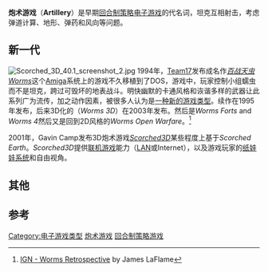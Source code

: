 {{refimprove|time=2014-11-17T06:29:21+00:00}}
'''炮术游戏'''（'''Artillery'''）是早期[[回合制策略游戏|回合制策略]][[电子游戏|电子游戏]]的代名词，坦克互相射击，考虑弹道计算、地形、弹药和风向等问题。
==新一代==
[[File:Scorched_3D_40.1_screenshot_2.jpg|thumb]]
1994年，[[Team17|Team17]]发布成名作''[[百战天虫|百战天虫]]Worms''这个[[Amiga|Amiga]]系统上的游戏不久移植到了DOS，游戏中，玩家控制小组蠕虫而不是坦克，跨过可毁坏的地表战斗。明快幽默的卡通风格和诙谐多样的武器让此系列广为流传，加之动作因素，被很多人认为是[[电子游戏类型|一种新的游戏类型]]。续作在1995年发布，后来3D化的（''Worms 3D''）在2003年发布。然后是''Worms Forts'' and ''Worms 4''然后又是回到2D风格的''Worms Open Warfare''。<ref>[http://retro.ign.com/articles/852/852862p1.html IGN - Worms Retrospective] {{Wayback|url=http://retro.ign.com/articles/852/852862p1.html |date=20120715083752 }} by James LaFlame</ref>

2001年，Gavin Camp发布3D炮术游戏[[Scorched_3D|''Scorched3D'']]某些程度上基于''Scorched Earth''。''Scorched3D''提供[[联机游戏|联机游戏]]能力（[[LAN|LAN]]或Internet），以及游戏玩家的[[纸娃娃系统|纸娃娃系统]]和自由视角。

==其他==

==参考==
{{Reflist}}

{{电子游戏类型}}

[[Category:电子游戏类型|Category:电子游戏类型]]
[[Category:炮术游戏|]]
[[Category:回合制策略游戏|]]